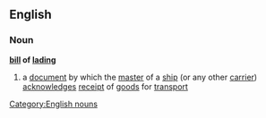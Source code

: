 ==English==
===Noun===
'''[[bill]] of [[lading]]'''
#a [[document]] by which the [[master]] of a [[ship]] (or any other [[carrier]]) [[acknowledge]]s [[receipt]] of [[goods]] for [[transport]]
[[Category:English nouns]]